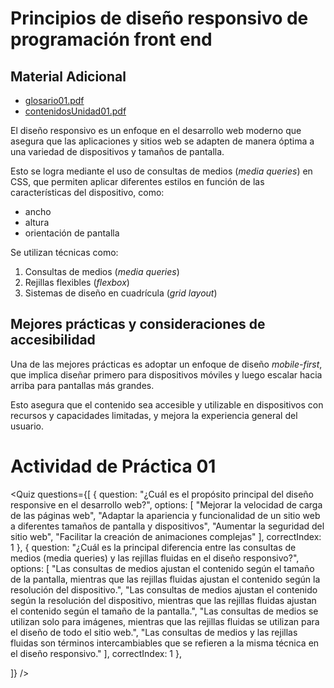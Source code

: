 # Principios de diseño responsivo de programación front end

## Material Adicional

- [glosario01.pdf](/inacap/ti3v31/docs/glosario01.pdf)
- [contenidosUnidad01.pdf](/inacap/ti3v31/docs/contenidosUnidad01.pdf)


El diseño responsivo es un enfoque en el desarrollo web moderno que asegura que las aplicaciones y sitios web se adapten de manera óptima a una variedad de dispositivos y tamaños de pantalla.

Esto se logra mediante el uso de consultas de medios (*media queries*) en CSS, que permiten aplicar diferentes estilos en función de las características del dispositivo, como:

- ancho
- altura
- orientación de pantalla

Se utilizan técnicas como:

1. Consultas de medios (*media queries*)
2. Rejillas flexibles (*flexbox*)
3. Sistemas de diseño en cuadrícula (*grid layout*)

## Mejores prácticas y consideraciones de accesibilidad
Una de las mejores prácticas es adoptar un enfoque de diseño *mobile-first*, que implica diseñar primero para dispositivos móviles y luego escalar hacia arriba para pantallas más grandes.

Esto asegura que el contenido sea accesible y utilizable en dispositivos con recursos y capacidades limitadas, y mejora la experiencia general del usuario.

# Actividad de Práctica 01

<Quiz questions={[
	{
		question: "¿Cuál es el propósito principal del diseño responsive en el desarrollo web?",
		options: [
			"Mejorar la velocidad de carga de las páginas web",
			"Adaptar la apariencia y funcionalidad de un sitio web a diferentes tamaños de pantalla y dispositivos",
			"Aumentar la seguridad del sitio web",
			"Facilitar la creación de animaciones complejas"
		],
		correctIndex: 1
	},
    {
		question: "¿Cuál es la principal diferencia entre las consultas de medios (media queries) y las rejillas fluidas en el diseño responsivo?",
		options: [
			"Las consultas de medios ajustan el contenido según el tamaño de la pantalla, mientras que las rejillas fluidas ajustan el contenido según la resolución del dispositivo.",
			"Las consultas de medios ajustan el contenido según la resolución del dispositivo, mientras que las rejillas fluidas ajustan el contenido según el tamaño de la pantalla.",
			"Las consultas de medios se utilizan solo para imágenes, mientras que las rejillas fluidas se utilizan para el diseño de todo el sitio web.",
			"Las consultas de medios y las rejillas fluidas son términos intercambiables que se refieren a la misma técnica en el diseño responsivo."
		],
		correctIndex: 1
	},

]} />
